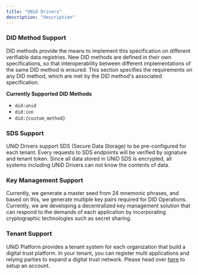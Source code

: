 ```yaml
---
title: "UNiD Drivers"
description: "description"
---
```


### DID Method Support

DID methods provide the means to implement this specification on different verifiable data registries.
New DID methods are defined in their own specifications, so that interoperability between different implementations of the same DID method is ensured.
This section specifies the requirements on any DID method, which are met by the DID method's associated specification.

**Currently Supported DID Methods**
- `did:unid`
- `did:ion`
- `did:{custom_method}`

### SDS Support

UNiD Drivers support SDS (Secure Data Storage) to be pre-configured for each tenant. Every requests to SDS endpoints will be verified by signature and tenant token. Since all data stored in UNiD SDS is encrypted, all systems including UNiD Drivers can not know the contents of data.

<!--
![UNiD SDS Example](../assets/unid-sds-example.png)
-->

### Key Management Support

Currently, we generate a master seed from 24 mnemonic phrases, and based on this, we generate multiple key pairs required for DID Operations. Currently, we are developing a decentralized key management solution that can respond to the demands of each application by incorporating cryptographic technologies such as secret sharing.

### Tenant Support

UNiD Platform provides a tenant system for each organization that build a digital trust platform. In your tenant, you can register multi applications and relying parties to expand a digital trust network. Please head over [here](https://tenant.getunid.io) to setup an account.
